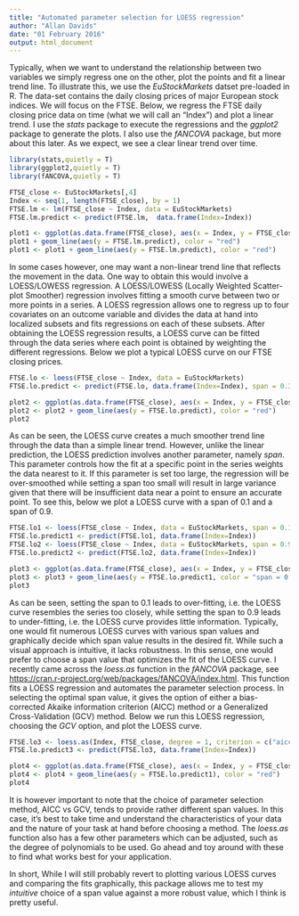 ```yaml
---
title: "Automated parameter selection for LOESS regression"
author: "Allan Davids"
date: "01 February 2016"
output: html_document
---
```


Typically, when we want to understand the relationship between two variables we simply regress one on the other, plot the points and fit a linear trend line. To illustrate this, we use the *EuStockMarkets* datset pre-loaded in R. The data-set contains the daily closing prices of major European stock indices. We will focus on the FTSE. Below, we regress the FTSE daily closing price data on time (what we will call an "Index") and plot a linear trend. I use the *stats* package to execute the regressions and the *ggplot2* package to generate the plots. I also use the *fANCOVA* package, but more about this later. As we expect, we see a clear linear trend over time.


```r
library(stats,quietly = T)
library(ggplot2,quietly = T)
library(fANCOVA,quietly = T)
```

```r
FTSE_close <- EuStockMarkets[,4]
Index <- seq(1, length(FTSE_close), by = 1)
FTSE.lm <- lm(FTSE_close ~ Index, data = EuStockMarkets)
FTSE.lm.predict <- predict(FTSE.lm,  data.frame(Index=Index))
```

```r
plot1 <- ggplot(as.data.frame(FTSE_close), aes(x = Index, y = FTSE_close)) + geom_line()
plot1 + geom_line(aes(y = FTSE.lm.predict), color = "red")
plot1 <- plot1 + geom_line(aes(y = FTSE.lm.predict), color = "red")
```

In some cases however, one may want a non-linear trend line that reflects the movement in the data. One way to obtain this would involve a LOESS/LOWESS regression. A LOESS/LOWESS (Locally Weighted Scatter-plot Smoother) regression involves fitting a smooth curve between two or more points in a series. A LOESS regression allows one to regress up to four covariates on an outcome variable and divides the data at hand into localized subsets and fits regressions on each of these subsets. After obtaining the LOESS regression results, a LOESS curve can be fitted through the data series where each point is obtained by weighting the different regressions. Below we plot a typical LOESS curve on our FTSE closing prices. 

```r
FTSE.lo <- loess(FTSE_close ~ Index, data = EuStockMarkets)
FTSE.lo.predict <- predict(FTSE.lo, data.frame(Index=Index), span = 0.3)
```


```r
plot2 <- ggplot(as.data.frame(FTSE_close), aes(x = Index, y = FTSE_close)) + geom_line()
plot2 <- plot2 + geom_line(aes(y = FTSE.lo.predict), color = "red")
plot2
```

As can be seen, the LOESS curve creates a much smoother trend line through the data than a simple linear trend. However, unlike the linear prediction, the LOESS prediction involves another parameter, namely *span*. This parameter controls how the fit at a specific point in the series weights the data nearest to it. If this parameter is set too large, the regression will be over-smoothed while setting a span too small will result in large variance given that there will be insufficient data near a point to ensure an accurate point. To see this, below we plot a LOESS curve with a span of 0.1 and a span of 0.9.

```r
FTSE.lo1 <- loess(FTSE_close ~ Index, data = EuStockMarkets, span = 0.1)
FTSE.lo.predict1 <- predict(FTSE.lo1, data.frame(Index=Index))
FTSE.lo2 <- loess(FTSE_close ~ Index, data = EuStockMarkets, span = 0.9)
FTSE.lo.predict2 <- predict(FTSE.lo2, data.frame(Index=Index))
```


```r
plot3 <- ggplot(as.data.frame(FTSE_close), aes(x = Index, y = FTSE_close)) + geom_line()
plot3 <- plot3 + geom_line(aes(y = FTSE.lo.predict1, color = "span = 0.1")) + geom_line(aes(y = FTSE.lo.predict2, color = "span = 0.9")) + scale_colour_manual(name='',values=c('span = 0.1'='red','span = 0.9'='blue'))
plot3
```

As can be seen, setting the span to 0.1 leads to over-fitting, i.e. the LOESS curve resembles the series too closely, while setting the span to 0.9 leads to under-fitting, i.e. the LOESS curve provides little information. Typically, one would fit numerous LOESS curves with various span values and graphically decide which span value results in the desired fit. While such a visual approach is intuitive, it lacks robustness. In this sense, one would prefer to choose a span value that optimizes the fit of the LOESS curve. I recently came across the *loess.as* function in the *fANCOVA* package, see <https://cran.r-project.org/web/packages/fANCOVA/index.html>. This function fits a LOESS regression and automates the parameter selection process. In selecting the optimal span value, it gives the option of either a bias-corrected Akaike information criterion (AICC) method or a Generalized Cross-Validation (GCV) method. Below we run this LOESS regression, choosing the *GCV* option, and plot the LOESS curve.

```r
FTSE.lo3 <- loess.as(Index, FTSE_close, degree = 1, criterion = c("aicc", "gcv")[2], user.span = NULL, plot = F)
FTSE.lo.predict3 <- predict(FTSE.lo3, data.frame(Index=Index))
```

```r
plot4 <- ggplot(as.data.frame(FTSE_close), aes(x = Index, y = FTSE_close)) + geom_line()
plot4 <- plot4 + geom_line(aes(y = FTSE.lo.predict1), color = "red")
plot4
```

It is however important to note that the choice of parameter selection method, AICC vs GCV, tends to provide rather different span values. In this case, it's best to take time and understand the characteristics of your data and the nature of your task at hand before choosing a method. The *loess.as* function also has a few other parameters which can be adjusted, such as the degree of polynomials to be used. Go ahead and toy around with these to find what works best for your application. 

In short, While I will still probably revert to plotting various LOESS curves and comparing the fits graphically, this package allows me to test my *intuitive* choice of a span value against a more robust value, which I think is pretty useful.